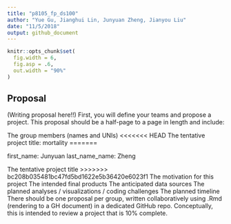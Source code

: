 ```yaml
---
title: "p8105_fp_ds100"
author: "Yue Gu, Jianghui Lin, Junyuan Zheng, Jianyou Liu"
date: "11/5/2018"
output: github_document
---
```


```r
knitr::opts_chunk$set(
  fig.width = 6,
  fig.asp = .6,
  out.width = "90%"
)
```

## Proposal 
(Writing proposal here!!)
First, you will define your teams and propose a project. This proposal should be a half-page to a page in length and include:

The group members (names and UNIs)
<<<<<<< HEAD
The tentative project title: mortality
=======

first_name: Junyuan
last_name_name: Zheng

The tentative project title
>>>>>>> bc208b035481bc47fd5bd1622e5b36420e6023f1
The motivation for this project
The intended final products
The anticipated data sources
The planned analyses / visualizations / coding challenges
The planned timeline
There should be one proposal per group, written collaboratively using .Rmd (rendering to a GH document) in a dedicated GitHub repo. Conceptually, this is intended to review a project that is 10% complete.







